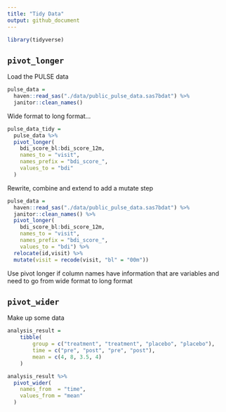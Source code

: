 ```yaml
---
title: "Tidy Data"
output: github_document
---
```


```r
library(tidyverse)
```

## `pivot_longer`

Load the PULSE data

```r
pulse_data = 
  haven::read_sas("./data/public_pulse_data.sas7bdat") %>% 
  janitor::clean_names()

```

Wide format to long format...

```r
pulse_data_tidy = 
  pulse_data %>% 
  pivot_longer(
    bdi_score_bl:bdi_score_12m,
    names_to = "visit",
    names_prefix = "bdi_score_",
    values_to = "bdi"
  )
```

Rewrite, combine and extend to add a mutate step 
```r
pulse_data = 
  haven::read_sas("./data/public_pulse_data.sas7bdat") %>% 
  janitor::clean_names() %>% 
  pivot_longer(
    bdi_score_bl:bdi_score_12m,
    names_to = "visit",
    names_prefix = "bdi_score_",
    values_to = "bdi") %>% 
  relocate(id,visit) %>% 
  mutate(visit = recode(visit, "bl" = "00m"))
```

Use pivot longer if column names have information that are variables and need to go from wide format to long format

## `pivot_wider`
 
Make up some data

```r
analysis_result = 
    tibble(
        group = c("treatment", "treatment", "placebo", "placebo"),
        time = c("pre", "post", "pre", "post"),
        mean = c(4, 8, 3.5, 4)
    )

analysis_result %>% 
  pivot_wider(
    names_from  = "time",
    values_from = "mean"
  )
```

 
 
 
 
 
 
 
 
 
 
 
 
 
 
 
 
 
 
 
 
 
 
 
 
 
 
